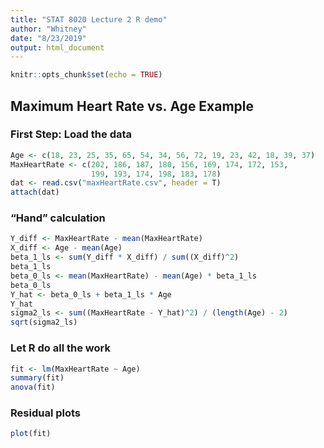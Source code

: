 ```yaml
---
title: "STAT 8020 Lecture 2 R demo"
author: "Whitney"
date: "8/23/2019"
output: html_document
---
```


```r
knitr::opts_chunk$set(echo = TRUE)
```

## Maximum Heart Rate vs. Age Example

### First Step: Load the data

```r
Age <- c(18, 23, 25, 35, 65, 54, 34, 56, 72, 19, 23, 42, 18, 39, 37)
MaxHeartRate <- c(202, 186, 187, 180, 156, 169, 174, 172, 153,
                  199, 193, 174, 198, 183, 178)
dat <- read.csv("maxHeartRate.csv", header = T)
attach(dat)
```


### "Hand" calculation

```r
Y_diff <- MaxHeartRate - mean(MaxHeartRate)
X_diff <- Age - mean(Age)
beta_1_ls <- sum(Y_diff * X_diff) / sum((X_diff)^2)
beta_1_ls
beta_0_ls <- mean(MaxHeartRate) - mean(Age) * beta_1_ls
beta_0_ls
Y_hat <- beta_0_ls + beta_1_ls * Age
Y_hat
sigma2_ls <- sum((MaxHeartRate - Y_hat)^2) / (length(Age) - 2)
sqrt(sigma2_ls)
```


### Let R do all the work

```r

fit <- lm(MaxHeartRate ~ Age)
summary(fit)
anova(fit)
```

### Residual plots

```r
plot(fit)
```










